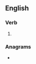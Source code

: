 ==English==

===Verb===
{{head|en|verb form}}

# {{en-third-person singular of|take care}}

===Anagrams===
* {{l|en|caretakes}}